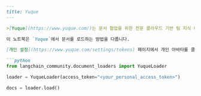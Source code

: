 ```markdown
---
title: Yuque
---

>[Yuque](https://www.yuque.com/)는 문서 협업을 위한 전문 클라우드 기반 팀 지식 베이스입니다.

이 노트북은 `Yuque`에서 문서를 로드하는 방법을 다룹니다.

[개인 설정](https://www.yuque.com/settings/tokens) 페이지에서 개인 아바타를 클릭하여 personal access token을 얻을 수 있습니다.

```python
from langchain_community.document_loaders import YuqueLoader
```

```python
loader = YuqueLoader(access_token="<your_personal_access_token>")
```

```python
docs = loader.load()
```
```